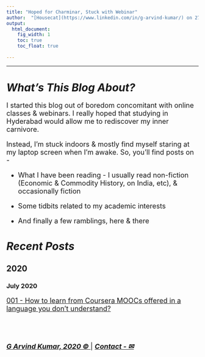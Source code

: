 ```yaml
---
title: "Hoped for Charminar, Stuck with Webinar"
author:  "[Housecat](https://www.linkedin.com/in/g-arvind-kumar/) on 27 July 2020"
output:
  html_document: 
    fig_width: 1
    toc: true
    toc_float: true
  
---
```


----

# ***What's This Blog About?***

<font size=4>

I started this blog out of boredom concomitant with online classes & webinars. I really hoped that studying in Hyderabad would allow me to rediscover my inner carnivore. 

Instead, I'm stuck indoors & mostly find myself staring at my laptop screen when I'm awake. So, you'll find posts on -

- What I have been reading - I usually read non-fiction (Economic & Commodity History, on India, etc), & occasionally fiction

- Some tidbits related to my academic interests

- And finally a few ramblings, here & there

</font>

# ***Recent Posts***

## 2020

### July 2020

<font size=4>

[001 - How to learn from Coursera MOOCs offered in a language you don't understand?](https://octaveone.github.io/mwb/coursera_language_fix.html)

<br>
<br>

[***G Arvind Kumar, 2020 © ***](https://www.linkedin.com/in/g-arvind-kumar/) |  [***Contact - ✉***](mailto:arvind.academic.only@gmail.com)

</font>


